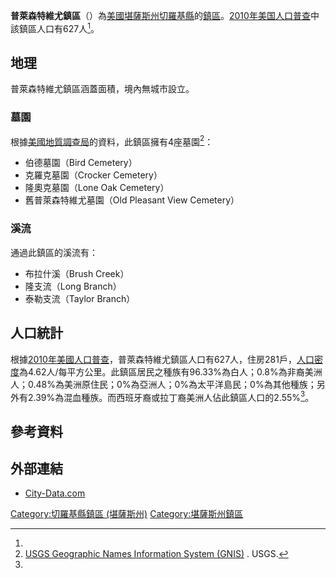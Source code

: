 {{noteTA
|G1=USState
}}
{{Infobox settlement
|official_name = 普萊森特維尤鎮區
|native_name = Pleasant View Township
|settlement_type = 鎮區
|image_map = Map highlighting Pleasant View Township, Cherokee County, Kansas.svg
|map_caption = 普萊森特維尤鎮區在切羅基縣的位置
|coordinates_display = inline,title
|coordinates_region = US-KS
|subdivision_type = [[世界政區索引|國家]]
|subdivision_name = [[美国|美国]]
|subdivision_type1 = [[美國行政區劃|州]]
|subdivision_name1 = [[堪薩斯州|堪薩斯州]]
|subdivision_type2 = [[堪萨斯州行政区划|縣]]
|subdivision_name2 = [[切羅基縣_(堪薩斯州)|切羅基縣]]
|area_total_km2 = 135.83
|area_land_km2 = 135.64
|area_water_km2 = 0.19
|area_total_sq_mi =
|area_land_sq_mi =
|area_water_sq_mi =
|area_water_percent = 0.14
|population_as_of = [[2010年美国人口普查|2010]]
|population_footnotes = <ref name="Census 2010">{{cite web| url=http://factfinder2.census.gov| title=Race, Hispanic or Latino, Age, and Housing Occupancy: 2010 Census Redistricting Data, Pleasant View township, Cherokee County, Kansas| publisher=U.S. Census Bureau, American FactFinder 2| accessdate=2016-04-28| archive-date=2013-09-11| archive-url=https://web.archive.org/web/20130911234518/http://factfinder2.census.gov/| dead-url=no}}</ref>
|population_total = 627
|population_density_km2 = auto
|elevation_footnotes = 
|elevation_m = 262
|elevation_ft = 860
|latd = 37
|latm = 16
|lats = 30
|latNS = N
|longd = 94
|longm = 40
|longs = 31
|longEW = W
|postal_code_type =
|postal_code = 
|blank_name = [[聯邦資料處理標準|FIPS編碼]]
|blank_info = 20-56675
|blank1_name = [[地名信息系统|GNIS]] ID
|blank1_info = [http://geonames.usgs.gov/pls/gnispublic/f?p=gnispq:3:::NO::P3_FID:0469334 0469334]
|website = 
|footnotes = 
}}

'''普萊森特維尤鎮區'''（{{lang-en|'''Pleasant View Township'''}}）為[[美國|美國]][[堪薩斯州|堪薩斯州]][[切羅基縣_(堪薩斯州)|切羅基縣]]的[[行政鎮區|鎮區]]。[[2010年美国人口普查|2010年美国人口普查]]中該鎮區人口有627人<ref name="Census 2010"/>。

==地理==
普萊森特維尤鎮區涵蓋面積{{convert|135.83|km2|sqmi}}，境內無城市設立。

===墓園===
根據[[美國地質調查局|美國地質調查局]]的資料，此鎮區擁有4座墓園<ref>[http://geonames.usgs.gov/domestic/index.html USGS Geographic Names Information System (GNIS)] {{Wayback|url=http://geonames.usgs.gov/domestic/index.html |date=20190428150204 }}. USGS.</ref>：
*伯德墓園（Bird Cemetery）
*克羅克墓園（Crocker Cemetery）
*隆奧克墓園（Lone Oak Cemetery）
*舊普萊森特維尤墓園（Old Pleasant View Cemetery）

===溪流===
通過此鎮區的溪流有：
*布拉什溪（Brush Creek）
*隆支流（Long Branch）
*泰勒支流（Taylor Branch）

==人口統計==
根據[[2010年美國人口普查|2010年美國人口普查]]，普萊森特維尤鎮區人口有627人，住房281戶，[[人口密度|人口密度]]為4.62人/每平方公里。此鎮區居民之種族有96.33%為白人；0.8%為非裔美洲人；0.48%為美洲原住民；0%為亞洲人；0%為太平洋島民；0%為其他種族；另外有2.39%為混血種族。而西班牙裔或拉丁裔美洲人佔此鎮區人口的2.55%<ref name="Census 2010"/>。

==參考資料==
{{reflist}}

==外部連結==
*[http://www.city-data.com/township/Pleasant-View-Cherokee-KS.html City-Data.com] {{Wayback|url=http://www.city-data.com/township/Pleasant-View-Cherokee-KS.html |date=20121021200733 }}

{{切羅基縣 (堪薩斯州)}}

{{DEFAULTSORT:Pleasant View}}
[[Category:切羅基縣鎮區_(堪薩斯州)|Category:切羅基縣鎮區 (堪薩斯州)]]
[[Category:堪薩斯州鎮區|Category:堪薩斯州鎮區]]